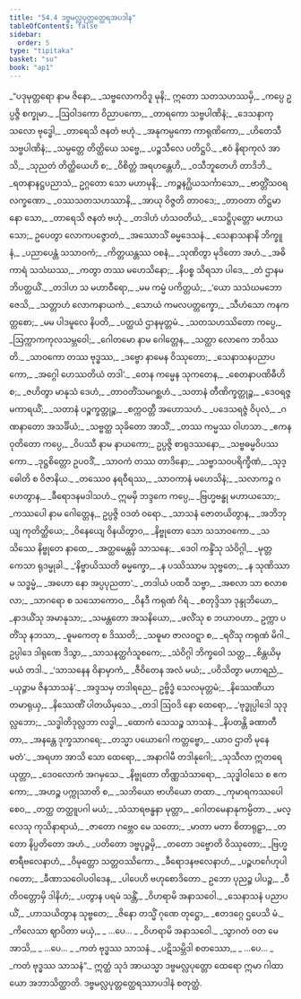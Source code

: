 ```yaml
---
title: "54.4 ဒဗ္ဗမလ္လပုတ္တတ္ထေရအပဒါန"
tableOfContents: false
sidebar:
  order: 5
type: "tipitaka"
basket: "su"
book: "ap1"
---
```



<DynamicBreadcrumb />

<Division number="108" book="ap1">

<Paragraph number="7061" type="verses" book="ap1">
_“ပဒုမုတ္တရော နာမ ဇိနော,_  
_သဗ္ဗလောကဝိဒူ မုနိ;_  
ဣတော သတသဟဿမှိ,_  
_ကပ္ပေ ဥပ္ပဇ္ဇိ စက္ခုမာ._  

</Paragraph>

</Division>
<Division number="109" book="ap1">

<Paragraph number="7062" type="verses" book="ap1">
_ဩဝါဒကော ဝိညာပကော,_  
_တာရကော သဗ္ဗပါဏိနံ;_  
_ဒေသနာကုသလော ဗုဒ္ဓေါ,_  
_တာရေသိ ဇနတံ ဗဟုံ._  

</Paragraph>

</Division>
<Division number="110" book="ap1">

<Paragraph number="7063" type="verses" book="ap1">
_အနုကမ္ပကော ကာရုဏိကော,_  
_ဟိတေသီ သဗ္ဗပါဏိနံ;_  
_သမ္ပတ္တေ တိတ္ထိယေ သဗ္ဗေ,_  
_ပဉ္စသီလေ ပတိဋ္ဌပိ._  

</Paragraph>

</Division>
<Division number="111" book="ap1">

<Paragraph number="7064" type="verses" book="ap1">
_ဧဝံ နိရာကုလံ အာသိ,_  
_သုညတံ တိတ္ထိယေဟိ စ;_  
_ဝိစိတ္တံ အရဟန္တေဟိ,_  
_ဝသီဘူတေဟိ တာဒိဘိ._  

</Paragraph>

</Division>
<Division number="112" book="ap1">

<Paragraph number="7065" type="verses" book="ap1">
_ရတနာနဋ္ဌပညာသံ,_  
ဥဂ္ဂတော သော မဟာမုနိ;_  
_ကဉ္စနဂ္ဃိယသင်္ကာသော,_  
_ဗာတ္တိံသဝရလက္ခဏော._  

</Paragraph>

</Division>
<Division number="113" book="ap1">

<Paragraph number="7066" type="verses" book="ap1">
_ဝဿသတသဟဿာနိ,_  
_အာယု ဝိဇ္ဇတိ တာဝဒေ;_  
_တာဝတာ တိဋ္ဌမာနော သော,_  
_တာရေသိ ဇနတံ ဗဟုံ._  

</Paragraph>

</Division>
<Division number="114" book="ap1">

<Paragraph number="7067" type="verses" book="ap1">
_တဒါဟံ ဟံသဝတိယံ,_  
_သေဋ္ဌိပုတ္တော မဟာယသော;_  
ဥပေတွာ လောကပဇ္ဇောတံ,_  
_အဿောသိံ ဓမ္မဒေသနံ._  

</Paragraph>

</Division>
<Division number="115" book="ap1">

<Paragraph number="7068" type="verses" book="ap1">
_သေနာသနာနိ ဘိက္ခူနံ,_  
_ပညာပေန္တံ သသာဝကံ;_  
_ကိတ္တယန္တဿ ဝစနံ,_  
_သုဏိတွာ မုဒိတော အဟံ._  

</Paragraph>

</Division>
<Division number="116" book="ap1">

<Paragraph number="7069" type="verses" book="ap1">
_အဓိကာရံ သသံဃဿ,_  
_ကတွာ တဿ မဟေသိနော;_  
_နိပစ္စ သိရသာ ပါဒေ,_  
_တံ ဌာနမဘိပတ္ထယိံ._  

</Paragraph>

</Division>
<Division number="117" book="ap1">

<Paragraph number="7070" type="verses" book="ap1">
_တဒါဟ သ မဟာဝီရော,_  
_မမ ကမ္မံ ပကိတ္တယံ;_  
_‘ယော သသံဃမဘောဇေသိ,_  
_သတ္တာဟံ လောကနာယကံ._  

</Paragraph>

</Division>
<Division number="118" book="ap1">

<Paragraph number="7071" type="verses" book="ap1">
_သောယံ ကမလပတ္တက္ခော,_  
_သီဟံသော ကနကတ္တစော;_  
_မမ ပါဒမူလေ နိပတိ,_  
_ပတ္ထယံ ဌာနမုတ္တမံ._  

</Paragraph>

</Division>
<Division number="119" book="ap1">

<Paragraph number="7072" type="verses" book="ap1">
_သတသဟဿိတော ကပ္ပေ,_  
_ဩက္ကာကကုလသမ္ဘဝေါ;_  
_ဂေါတမော နာမ ဂေါတ္တေန,_  
_သတ္ထာ လောကေ ဘဝိဿတိ._  

</Paragraph>

</Division>
<Division number="120" book="ap1">

<Paragraph number="7073" type="verses" book="ap1">
_သာဝကော တဿ ဗုဒ္ဓဿ,_  
_ဒဗ္ဗော နာမေန ဝိဿုတော;_  
_သေနာသနပညာပကော,_  
_အဂ္ဂေါ ဟေဿတိယံ တဒါ’._  

</Paragraph>

</Division>
<Division number="121" book="ap1">

<Paragraph number="7074" type="verses" book="ap1">
_တေန ကမ္မေန သုကတေန,_  
_စေတနာပဏိဓီဟိ စ;_  
_ဇဟိတွာ မာနုသံ ဒေဟံ,_  
_တာဝတိံသမဂစ္ဆဟံ._  

</Paragraph>

</Division>
<Division number="122" book="ap1">

<Paragraph number="7075" type="verses" book="ap1">
_သတာနံ တီဏိက္ခတ္တုဉ္စ,_  
_ဒေဝရဇ္ဇမကာရယိံ;_  
_သတာနံ ပဉ္စက္ခတ္တုဉ္စ,_  
_စက္ကဝတ္တီ အဟောသဟံ._  

</Paragraph>

</Division>
<Division number="123" book="ap1">

<Paragraph number="7076" type="verses" book="ap1">
_ပဒေသရဇ္ဇံ ဝိပုလံ,_  
_ဂဏနာတော အသင်္ခိယံ;_  
_သဗ္ဗတ္ထ သုခိတော အာသိံ,_  
_တဿ ကမ္မဿ ဝါဟသာ._  

</Paragraph>

</Division>
<Division number="124" book="ap1">

<Paragraph number="7077" type="verses" book="ap1">
_ဧကနဝုတိတော ကပ္ပေ,_  
_ဝိပဿီ နာမ နာယကော;_  
ဥပ္ပဇ္ဇိ စာရုဒဿနော,_  
_သဗ္ဗဓမ္မဝိပဿကော._  

</Paragraph>

</Division>
<Division number="125" book="ap1">

<Paragraph number="7078" type="verses" book="ap1">
_ဒုဋ္ဌစိတ္တော ဥပဝဒိံ,_  
_သာဝကံ တဿ တာဒိနော;_  
_သဗ္ဗာသဝပရိက္ခီဏံ,_  
_သုဒ္ဓေါတိ စ ဝိဇာနိယ._  

</Paragraph>

</Division>
<Division number="126" book="ap1">

<Paragraph number="7079" type="verses" book="ap1">
_တဿေဝ နရဝီရဿ,_  
_သာဝကာနံ မဟေသိနံ;_  
_သလာကဉ္စ ဂဟေတွာန,_  
_ခီရောဒနမဒါသဟံ._  

</Paragraph>

</Division>
<Division number="127" book="ap1">

<Paragraph number="7080" book="ap1">
ဣမမှိ ဘဒ္ဒကေ ကပ္ပေ,_  
_ဗြဟ္မဗန္ဓု မဟာယသော;_  
_ကဿပေါ နာမ ဂေါတ္တေန,_  
ဥပ္ပဇ္ဇိ ဝဒတံ ဝရော._  

</Paragraph>

</Division>
<Division number="128" book="ap1">

<Paragraph number="7081" type="verses" book="ap1">
_သာသနံ ဇောတယိတွာန,_  
_အဘိဘုယျ ကုတိတ္ထိယေ;_  
_ဝိနေယျေ ဝိနယိတွာဝ,_  
_နိဗ္ဗုတော သော သသာဝကော._  

</Paragraph>

</Division>
<Division number="129" book="ap1">

<Paragraph number="7082" type="verses" book="ap1">
_သသိဿေ နိဗ္ဗုတေ နာထေ,_  
_အတ္ထမေန္တမှိ သာသနေ;_  
_ဒေဝါ ကန္ဒိံသု သံဝိဂ္ဂါ,_  
_မုတ္တကေသာ ရုဒမ္မုခါ._  

</Paragraph>

</Division>
<Division number="130" book="ap1">

<Paragraph number="7083" type="verses" book="ap1">
_‘နိဗ္ဗာယိဿတိ ဓမ္မက္ခော,_  
_န ပဿိဿာမ သုဗ္ဗတေ;_  
_န သုဏိဿာမ သဒ္ဓမ္မံ,_  
_အဟော နော အပ္ပပုညတာ’._  

</Paragraph>

</Division>
<Division number="131" book="ap1">

<Paragraph number="7084" type="verses" book="ap1">
_တဒါယံ ပထဝီ သဗ္ဗာ,_  
_အစလာ သာ စလာစလာ;_  
_သာဂရော စ သသောကောဝ,_  
_ဝိနဒီ ကရုဏံ ဂိရံ._  

</Paragraph>

</Division>
<Division number="132" book="ap1">

<Paragraph number="7085" type="verses" book="ap1">
_စတုဒ္ဒိသာ ဒုန္ဒုဘိယော,_  
_နာဒယိံသု အမာနုသာ;_  
_သမန္တတော အသနိယော,_  
_ဖလိံသု စ ဘယာဝဟာ._  

</Paragraph>

</Division>
<Division number="133" book="ap1">

<Paragraph number="7086" type="verses" book="ap1">
ဥက္ကာ ပတိံသု နဘသာ,_  
_ဓူမကေတု စ ဒိဿတိ;_  
_သဓူမာ ဇာလဝဋ္ဋာ စ,_  
_ရဝိံသု ကရုဏံ မိဂါ._  

</Paragraph>

</Division>
<Division number="134" book="ap1">

<Paragraph number="7087" type="verses" book="ap1">
ဥပ္ပါဒေ ဒါရုဏေ ဒိသွာ,_  
_သာသနတ္ထင်္ဂသူစကေ;_  
_သံဝိဂ္ဂါ ဘိက္ခဝေါ သတ္တ,_  
_စိန္တယိမှ မယံ တဒါ._  

</Paragraph>

</Division>
<Division number="135" book="ap1">

<Paragraph number="7088" type="verses" book="ap1">
_‘သာသနေန ဝိနာမှာကံ,_  
_ဇီဝိတေန အလံ မယံ;_  
_ပဝိသိတွာ မဟာရညံ,_  
_ယုဉ္ဇာမ ဇိနသာသနံ’._  

</Paragraph>

</Division>
<Division number="136" book="ap1">

<Paragraph number="7089" type="verses" book="ap1">
_အဒ္ဒသမှ တဒါရညေ,_  
ဥဗ္ဗိဒ္ဓံ သေလမုတ္တမံ;_  
_နိဿေဏိယာ တမာရုယှ,_  
_နိဿေဏိံ ပါတယိမှသေ._  

</Paragraph>

</Division>
<Division number="137" book="ap1">

<Paragraph number="7090" type="verses" book="ap1">
_တဒါ ဩဝဒိ နော ထေရော,_  
_‘ဗုဒ္ဓုပ္ပါဒေါ သုဒုလ္လဘော;_  
_သဒ္ဓါတိဒုလ္လဘာ လဒ္ဓါ,_  
_ထောကံ သေသဉ္စ သာသနံ._  

</Paragraph>

</Division>
<Division number="138" book="ap1">

<Paragraph number="7091" type="verses" book="ap1">
_နိပတန္တိ ခဏာတီတာ,_  
_အနန္တေ ဒုက္ခသာဂရေ;_  
_တသ္မာ ပယောဂေါ ကတ္တဗ္ဗော,_  
_ယာဝ ဌာတိ မုနေ မတံ’._  

</Paragraph>

</Division>
<Division number="139" book="ap1">

<Paragraph number="7092" type="verses" book="ap1">
_အရဟာ အာသိ သော ထေရော,_  
_အနာဂါမီ တဒါနုဂေါ;_  
_သုသီလာ ဣတရေ ယုတ္တာ,_  
_ဒေဝလောကံ အဂမှသေ._  

</Paragraph>

</Division>
<Division number="140" book="ap1">

<Paragraph number="7093" type="verses" book="ap1">
_နိဗ္ဗုတော တိဏ္ဏသံသာရော,_  
_သုဒ္ဓါဝါသေ စ ဧကကော;_  
_အဟဉ္စ ပက္ကုသာတိ စ,_  
_သဘိယော ဗာဟိယော တထာ._  

</Paragraph>

</Division>
<Division number="141" book="ap1">

<Paragraph number="7094" type="verses" book="ap1">
_ကုမာရကဿပေါ စေဝ,_  
_တတ္ထ တတ္ထူပဂါ မယံ;_  
_သံသာရဗန္ဓနာ မုတ္တာ,_  
_ဂေါတမေနာနုကမ္ပိတာ._  

</Paragraph>

</Division>
<Division number="142" book="ap1">

<Paragraph number="7095" type="verses" book="ap1">
_မလ္လေသု ကုသိနာရာယံ,_  
_ဇာတော ဂဗ္ဘေဝ မေ သတော;_  
_မာတာ မတာ စိတာရုဠှာ,_  
_တတော နိပ္ပတိတော အဟံ._  

</Paragraph>

</Division>
<Division number="143" book="ap1">

<Paragraph number="7096" type="verses" book="ap1">
_ပတိတော ဒဗ္ဗပုဉ္ဇမှိ,_  
_တတော ဒဗ္ဗောတိ ဝိဿုတော;_  
_ဗြဟ္မစာရီဗလေနာဟံ,_  
_ဝိမုတ္တော သတ္တဝဿိကော._  

</Paragraph>

</Division>
<Division number="144" book="ap1">

<Paragraph number="7097" type="verses" book="ap1">
_ခီရောဒနဗလေနာဟံ,_  
_ပဉ္စဟင်္ဂေဟုပါဂတော;_  
_ခီဏာသဝေါပဝါဒေန,_  
_ပါပေဟိ ဗဟုစောဒိတော._  

</Paragraph>

</Division>
<Division number="145" book="ap1">

<Paragraph number="7098" type="verses" book="ap1">
ဥဘော ပုညဉ္စ ပါပဉ္စ,_  
_ဝီတိဝတ္တောမှိ ဒါနိဟံ;_  
_ပတွာန ပရမံ သန္တိံ,_  
_ဝိဟရာမိ အနာသဝေါ._  

</Paragraph>

</Division>
<Division number="146" book="ap1">

<Paragraph number="7099" type="verses" book="ap1">
_သေနာသနံ ပညာပယိံ,_  
_ဟာသယိတွာန သုဗ္ဗတေ;_  
_ဇိနော တသ္မိံ ဂုဏေ တုဋ္ဌော,_  
_ဧတဒဂ္ဂေ ဌပေသိ မံ._  

</Paragraph>

</Division>
<Division number="147" book="ap1">

<Paragraph number="7100" type="verses" book="ap1">
_ကိလေသာ ဈာပိတာ မယှံ,_  
_ …ပေ… _  
_ဝိဟရာမိ အနာသဝေါ._  

</Paragraph>

</Division>
<Division number="148" book="ap1">

<Paragraph number="7101" type="verses" book="ap1">
_သွာဂတံ ဝတ မေ အာသိ,_  
_ …ပေ… _  
_ကတံ ဗုဒ္ဓဿ သာသနံ._  

</Paragraph>

</Division>
<Division number="149" book="ap1">

<Paragraph number="7102" type="verses" book="ap1">
_ပဋိသမ္ဘိဒါ စတဿော,_  
_ …ပေ… _  
_ကတံ ဗုဒ္ဓဿ သာသနံ”._  

</Paragraph>

<Paragraph number="7103" book="ap1">
ဣတ္ထံ သုဒံ အာယသ္မာ ဒဗ္ဗမလ္လပုတ္တော ထေရော ဣမာ ဂါထာယော အဘာသိတ္ထာတိ.

</Paragraph>
</Division>

<Paragraph number="7104" type="center" book="ap1">
ဒဗ္ဗမလ္လပုတ္တတ္ထေရဿာပဒါနံ စတုတ္ထံ.
</Paragraph>